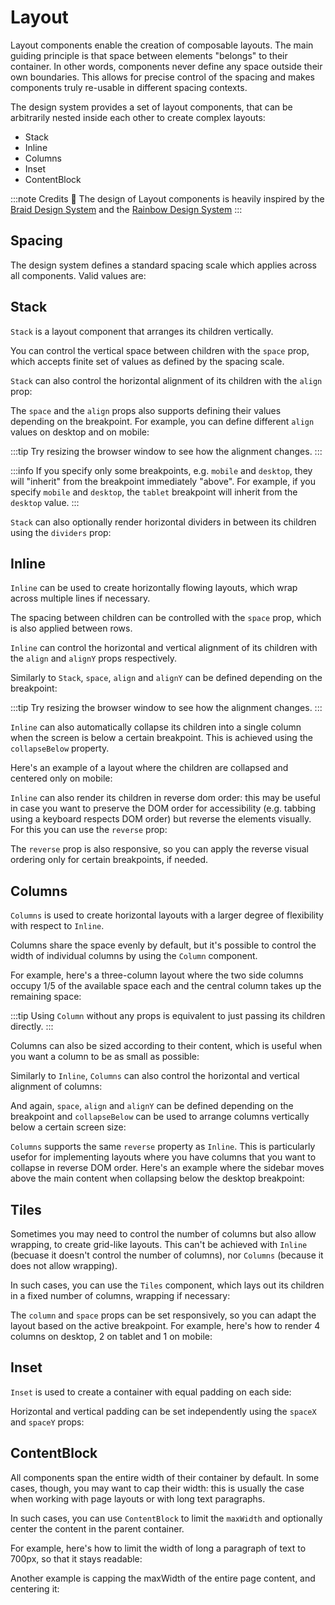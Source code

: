 
# Layout

Layout components enable the creation of composable layouts. The main guiding principle is that
space between elements "belongs" to their container. In other words, components never define any
space outside their own boundaries. This allows for precise control of the spacing and makes
components truly re-usable in different spacing contexts.

The design system provides a set of layout components, that can be arbitrarily nested inside each
other to create complex layouts:

- Stack
- Inline
- Columns
- Inset
- ContentBlock

:::note Credits
🙏 The design of Layout components is heavily inspired by the
[Braid Design System](https://seek-oss.github.io/braid-design-system/foundations/layout/) and the
[Rainbow Design System](https://github.com/rainbow-me/rainbow/tree/develop/src/design-system)
:::

## Spacing

The design system defines a standard spacing scale which applies across all components. Valid values
are:

<SpacingScale />

## Stack

`Stack` is a layout component that arranges its children vertically.

<Canvas path="Layout/StackBasic" />

You can control the vertical space between children with the `space` prop, which accepts finite set of values
as defined by the spacing scale.

`Stack` can also control the horizontal alignment of its children with the `align` prop:

<Canvas path="Layout/StackAlign" />

The `space` and the `align` props also supports defining their values depending on the breakpoint.
For example, you can define different `align` values on desktop and on mobile:

<Canvas path="Layout/StackAlignResponsive" />

:::tip
Try resizing the browser window to see how the alignment changes.
:::

:::info
If you specify only some breakpoints, e.g. `mobile` and `desktop`, they will "inherit" from the breakpoint immediately "above". For example, if you specify `mobile` and `desktop`, the `tablet` breakpoint will inherit from the `desktop` value.
:::

`Stack` can also optionally render horizontal dividers in between its children using the `dividers`
prop:

<Canvas path="Layout/StackDividers" />

## Inline

`Inline` can be used to create horizontally flowing layouts, which wrap across multiple lines if
necessary.

<Canvas path="Layout/InlineBasic" />

The spacing between children can be controlled with the `space` prop, which is also applied between
rows.

`Inline` can control the horizontal and vertical alignment of its children with the `align` and
`alignY` props respectively.

<Canvas path="Layout/InlineAlign" />

Similarly to `Stack`, `space`, `align` and `alignY` can be defined depending on the breakpoint:

<Canvas path="Layout/InlineAlignResponsive" />

:::tip
Try resizing the browser window to see how the alignment changes.
:::

`Inline` can also automatically collapse its children into a single column when the screen is below
a certain breakpoint. This is achieved using the `collapseBelow` property.

Here's an example of a layout where the children are collapsed and centered only on mobile:

<Canvas path="Layout/InlineCollapseBelow" />

`Inline` can also render its children in reverse dom order: this may be useful in case you want to
preserve the DOM order for accessibility (e.g. tabbing using a keyboard respects DOM order) but
reverse the elements visually. For this you can use the `reverse` prop:

<Canvas path="Layout/InlineReverse" />

The `reverse` prop is also responsive, so you can apply the reverse visual ordering only for certain
breakpoints, if needed.

## Columns

`Columns` is used to create horizontal layouts with a larger degree of flexibility with respect to
`Inline`.

<Canvas path="Layout/ColumnsTwoColumn" />

Columns share the space evenly by default, but it's possible to control the width of individual
columns by using the `Column` component.

For example, here's a three-column layout where the two side columns occupy 1/5 of the available
space each and the central column takes up the remaining space:

<Canvas path="Layout/ColumnsThreeColumn" />

:::tip
Using `Column` without any props is equivalent to just passing its children directly.
:::

Columns can also be sized according to their content, which is useful when you want a column to be
as small as possible:

<Canvas path="Layout/ColumnsContentSizedColumn" />

Similarly to `Inline`, `Columns` can also control the horizontal and vertical alignment of columns:

<Canvas path="Layout/ColumnsAlignY" />

And again, `space`, `align` and `alignY` can be defined depending on the breakpoint and
`collapseBelow` can be used to arrange columns vertically below a certain screen size:

<Canvas path="Layout/ColumnsCollapseBelow" />

`Columns` supports the same `reverse` property as `Inline`. This is particularly usefor for
implementing layouts where you have columns that you want to collapse in reverse DOM order. Here's
an example where the sidebar moves above the main content when collapsing below the desktop
breakpoint:

<Canvas path="Layout/ColumnsResponsiveReverse" />

## Tiles

Sometimes you may need to control the number of columns but also allow wrapping, to create grid-like
layouts. This can't be achieved with `Inline` (becuase it doesn't control the number of columns),
nor `Columns` (because it does not allow wrapping).

In such cases, you can use the `Tiles` component, which lays out its children in a fixed number of
columns, wrapping if necessary:

<Canvas path="Layout/TilesThreeColumn" />

The `column` and `space` props can be set responsively, so you can adapt the layout based on the
active breakpoint. For example, here's how to render 4 columns on desktop, 2 on tablet and 1 on
mobile:

<Canvas path="Layout/TilesResponsive" />

## Inset

`Inset` is used to create a container with equal padding on each side:

<Canvas path="Layout/InsetAllAxis" />

Horizontal and vertical padding can be set independently using the `spaceX` and `spaceY` props:

<Canvas path="Layout/InsetHorizontalAndVertical" />

## ContentBlock

All components span the entire width of their container by default. In some cases, though, you may
want to cap their width: this is usually the case when working with page layouts or with long text
paragraphs.

In such cases, you can use `ContentBlock` to limit the `maxWidth` and optionally center the content
in the parent container.

For example, here's how to limit the width of long a paragraph of text to 700px, so that it stays
readable:

<Canvas path="Layout/ContentBlockAlignDefault" />

Another example is capping the maxWidth of the entire page content, and centering it:

<Canvas path="Layout/ContentBlockAlignCenter" />
